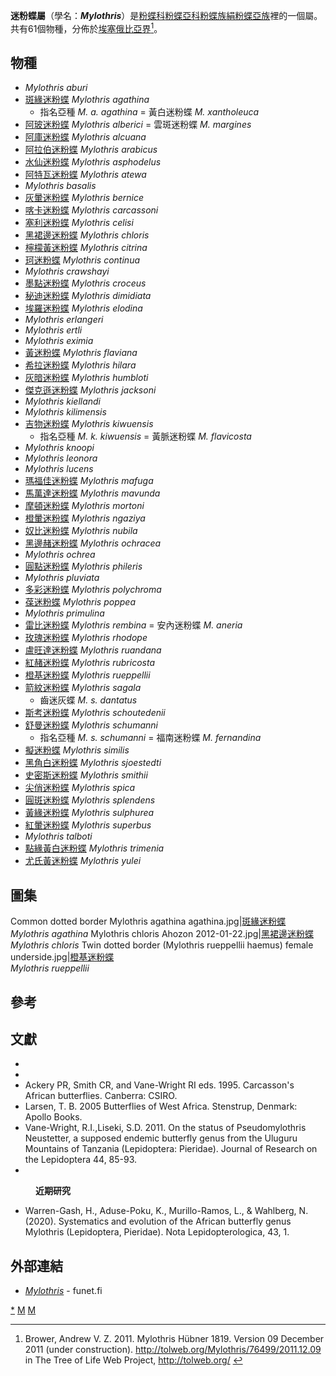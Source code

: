 {{NoteTA|G1=Butterfly}}
{{Automatic Taxobox
| taxon = Mylothris
| authority = Hübner, [1819]
| image = Mylothris agathina subsp agathina, Krantzkloof Natuurreservaat, a.jpg
| image_caption = [[斑緣迷粉蝶|斑緣迷粉蝶]]<br />''Mylothris agathina''
| type_species = [[葆迷粉蝶|葆迷粉蝶]]<br />''Papilio poppea''
| type_species_authority = Cramer, [1775]
| subdivision_ranks = 物種
| subdivision = 共61種，詳閱正文。
| synonyms =
* ''Pseudomylothris'' <small>Neustetter, 1929</small>
}}

'''迷粉蝶屬'''（學名：'''''Mylothris'''''）是[[粉蝶科|粉蝶科]][[粉蝶亞科|粉蝶亞科]][[粉蝶族|粉蝶族]][[絹粉蝶亞族|絹粉蝶亞族]]裡的一個屬。共有61個物種，分佈於[[埃塞俄比亞界|埃塞俄比亞界]]<ref>Brower, Andrew V. Z. 2011. Mylothris Hübner 1819. Version 09 December 2011 (under construction). http://tolweb.org/Mylothris/76499/2011.12.09 in The Tree of Life Web Project, http://tolweb.org/ {{Wayback|url=http://tolweb.org/ |date=20110515100516 }} {{en}}</ref>。

== 物種 ==
* ''Mylothris aburi''
* [[斑緣迷粉蝶|斑緣迷粉蝶]] ''Mylothris agathina''
** 指名亞種 ''M. a. agathina'' = 黃白迷粉蝶 ''M. xantholeuca''
* [[阿玻迷粉蝶|阿玻迷粉蝶]] ''Mylothris alberici'' = 雲斑迷粉蝶 ''M. margines''
* [[阿庫迷粉蝶|阿庫迷粉蝶]] ''Mylothris alcuana''
* [[阿拉伯迷粉蝶|阿拉伯迷粉蝶]] ''Mylothris arabicus''
* [[水仙迷粉蝶|水仙迷粉蝶]] ''Mylothris asphodelus''
* [[阿特瓦迷粉蝶|阿特瓦迷粉蝶]] ''Mylothris atewa''
* ''Mylothris basalis''
* [[灰暈迷粉蝶|灰暈迷粉蝶]] ''Mylothris bernice''
* [[喀卡迷粉蝶|喀卡迷粉蝶]] ''Mylothris carcassoni''
* [[塞利迷粉蝶|塞利迷粉蝶]] ''Mylothris celisi''
* [[黑裙邊迷粉蝶|黑裙邊迷粉蝶]] ''Mylothris chloris''
* [[檸檬黃迷粉蝶|檸檬黃迷粉蝶]] ''Mylothris citrina''
* [[珂迷粉蝶|珂迷粉蝶]] ''Mylothris continua''
* ''Mylothris crawshayi''
* [[墨點迷粉蝶|墨點迷粉蝶]] ''Mylothris croceus''
* [[秘迪迷粉蝶|秘迪迷粉蝶]] ''Mylothris dimidiata''
* [[埃羅迷粉蝶|埃羅迷粉蝶]] ''Mylothris elodina''
* ''Mylothris erlangeri''
* ''Mylothris ertli''
* ''Mylothris eximia''
* [[黃迷粉蝶|黃迷粉蝶]] ''Mylothris flaviana''
* [[希拉迷粉蝶|希拉迷粉蝶]] ''Mylothris hilara''
* [[灰暗迷粉蝶|灰暗迷粉蝶]] ''Mylothris humbloti''
* [[傑克遜迷粉蝶|傑克遜迷粉蝶]] ''Mylothris jacksoni''
* ''Mylothris kiellandi''
* ''Mylothris kilimensis''
* [[吉物迷粉蝶|吉物迷粉蝶]] ''Mylothris kiwuensis''
** 指名亞種 ''M. k. kiwuensis'' = 黃脈迷粉蝶 ''M. flavicosta''
* ''Mylothris knoopi''
* ''Mylothris leonora''
* ''Mylothris lucens''
* [[瑪福佳迷粉蝶|瑪福佳迷粉蝶]] ''Mylothris mafuga''
* [[馬萬達迷粉蝶|馬萬達迷粉蝶]] ''Mylothris mavunda''
* [[摩頓迷粉蝶|摩頓迷粉蝶]] ''Mylothris mortoni''
* [[橙暈迷粉蝶|橙暈迷粉蝶]] ''Mylothris ngaziya''
* [[奴比迷粉蝶|奴比迷粉蝶]] ''Mylothris nubila''
* [[黑邊赭迷粉蝶|黑邊赭迷粉蝶]] ''Mylothris ochracea''
* ''Mylothris ochrea''
* [[圓點迷粉蝶|圓點迷粉蝶]] ''Mylothris phileris''
* ''Mylothris pluviata''
* [[多彩迷粉蝶|多彩迷粉蝶]] ''Mylothris polychroma''
* [[葆迷粉蝶|葆迷粉蝶]] ''Mylothris poppea''
* ''Mylothris primulina''
* [[雷比迷粉蝶|雷比迷粉蝶]] ''Mylothris rembina'' = 安內迷粉蝶 ''M. aneria''
* [[玫瑰迷粉蝶|玫瑰迷粉蝶]] ''Mylothris rhodope''
* [[盧旺達迷粉蝶|盧旺達迷粉蝶]] ''Mylothris ruandana''
* [[紅赭迷粉蝶|紅赭迷粉蝶]] ''Mylothris rubricosta''
* [[橙基迷粉蝶|橙基迷粉蝶]] ''Mylothris rueppellii''
* [[箭紋迷粉蝶|箭紋迷粉蝶]] ''Mylothris sagala''
** 齒迷灰蝶 ''M. s. dantatus''
* [[斯考迷粉蝶|斯考迷粉蝶]] ''Mylothris schoutedenii''
* [[舒曼迷粉蝶|舒曼迷粉蝶]] ''Mylothris schumanni''
** 指名亞種 ''M. s. schumanni'' = 福南迷粉蝶 ''M. fernandina''
* [[擬迷粉蝶|擬迷粉蝶]] ''Mylothris similis''
* [[黑角白迷粉蝶|黑角白迷粉蝶]] ''Mylothris sjoestedti''
* [[史密斯迷粉蝶|史密斯迷粉蝶]] ''Mylothris smithii''
* [[尖俏迷粉蝶|尖俏迷粉蝶]] ''Mylothris spica''
* [[圓斑迷粉蝶|圓斑迷粉蝶]] ''Mylothris splendens''
* [[黃緣迷粉蝶|黃緣迷粉蝶]] ''Mylothris sulphurea''
* [[紅暈迷粉蝶|紅暈迷粉蝶]] ''Mylothris superbus''
* ''Mylothris talboti''
* [[點緣黃白迷粉蝶|點緣黃白迷粉蝶]] ''Mylothris trimenia''
* [[尤氏黃迷粉蝶|尤氏黃迷粉蝶]] ''Mylothris yulei''

== 圖集 ==
<gallery>
Common dotted border Mylothris agathina agathina.jpg|[[斑緣迷粉蝶|斑緣迷粉蝶]]<br />''Mylothris agathina''
Mylothris chloris Ahozon 2012-01-22.jpg|[[黑裙邊迷粉蝶|黑裙邊迷粉蝶]]<br />''Mylothris chloris''
Twin dotted border (Mylothris rueppellii haemus) female underside.jpg|[[橙基迷粉蝶|橙基迷粉蝶]]<br />''Mylothris rueppellii''
</gallery>

== 參考 ==
{{reflist}}

== 文獻 ==
* {{Commonscat-inline| Mylothris}}
* {{wikispecies-inline| Mylothris}}
* Ackery PR, Smith CR, and Vane-Wright RI eds. 1995. Carcasson's African butterflies. Canberra: CSIRO.
* Larsen, T. B. 2005 Butterflies of West Africa. Stenstrup, Denmark: Apollo Books.
* Vane-Wright, R.I.,Liseki, S.D. 2011. On the status of Pseudomylothris Neustetter, a supposed endemic butterfly genus from the Uluguru Mountains of Tanzania (Lepidoptera: Pieridae). Journal of Research on the Lepidoptera 44, 85-93.
* {{Cite book | author = 寿建新 周尧 李宇飞 | title = 世界蝴蝶分類名錄 | location = 中國 | publisher = 陝西科學技術出版社 | date = 2006-04-01 | ISBN = 9787536936768 | language= zh-hans }}
:'''近期研究'''
* Warren-Gash, H., Aduse-Poku, K., Murillo-Ramos, L., & Wahlberg, N. (2020). Systematics and evolution of the African butterfly genus Mylothris (Lepidoptera, Pieridae). Nota Lepidopterologica, 43, 1.

== 外部連結 ==
* [http://ftp.funet.fi/pub/sci/bio/life/insecta/lepidoptera/ditrysia/papilionoidea/pieridae/pierinae/mylothris/ ''Mylothris''] - funet.fi
{{粉蝶亞科|state=expanded}}
{{Taxonbar}}
[[Category:迷粉蝶屬|*]]
[[Category:絹粉蝶亞族|M]]
[[Category:_1819年描述的分类群|M]]
